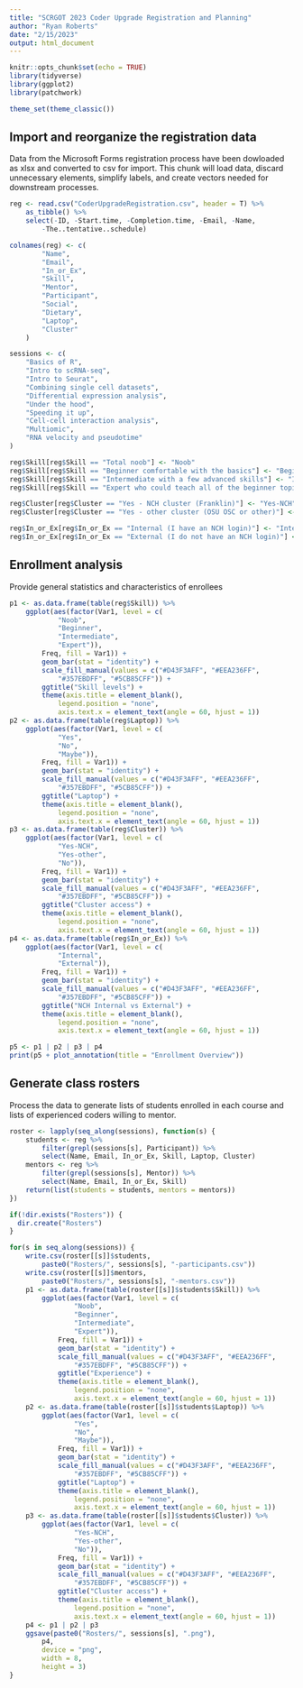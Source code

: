 ```yaml
---
title: "SCRGOT 2023 Coder Upgrade Registration and Planning"
author: "Ryan Roberts"
date: "2/15/2023"
output: html_document
---
```


```r
knitr::opts_chunk$set(echo = TRUE)
library(tidyverse)
library(ggplot2)
library(patchwork)

theme_set(theme_classic())
```

## Import and reorganize the registration data

Data from the Microsoft Forms registration process have been dowloaded as xlsx and converted to csv for import. This chunk will load data, discard unnecessary elements, simplify labels, and create vectors needed for downstream processes.

```r
reg <- read.csv("CoderUpgradeRegistration.csv", header = T) %>%
    as_tibble() %>%
    select(-ID, -Start.time, -Completion.time, -Email, -Name,
        -The..tentative..schedule)

colnames(reg) <- c(
        "Name",
        "Email",
        "In_or_Ex",
        "Skill",
        "Mentor",
        "Participant",
        "Social",
        "Dietary",
        "Laptop",
        "Cluster"
    )

sessions <- c(
    "Basics of R",
    "Intro to scRNA-seq",
    "Intro to Seurat",
    "Combining single cell datasets",
    "Differential expression analysis",
    "Under the hood",
    "Speeding it up",
    "Cell-cell interaction analysis",
    "Multiomic",
    "RNA velocity and pseudotime"
)

reg$Skill[reg$Skill == "Total noob"] <- "Noob"
reg$Skill[reg$Skill == "Beginner comfortable with the basics"] <- "Beginner"
reg$Skill[reg$Skill == "Intermediate with a few advanced skills"] <- "Intermediate"
reg$Skill[reg$Skill == "Expert who could teach all of the beginner topics"] <- "Expert"

reg$Cluster[reg$Cluster == "Yes - NCH cluster (Franklin)"] <- "Yes-NCH"
reg$Cluster[reg$Cluster == "Yes - other cluster (OSU OSC or other)"] <- "Yes-other"

reg$In_or_Ex[reg$In_or_Ex == "Internal (I have an NCH login)"] <- "Internal"
reg$In_or_Ex[reg$In_or_Ex == "External (I do not have an NCH login)"] <- "External"

```

## Enrollment analysis

Provide general statistics and characteristics of enrollees

```r
p1 <- as.data.frame(table(reg$Skill)) %>%
    ggplot(aes(factor(Var1, level = c(
            "Noob",
            "Beginner",
            "Intermediate",
            "Expert")),
        Freq, fill = Var1)) +
        geom_bar(stat = "identity") +
        scale_fill_manual(values = c("#D43F3AFF", "#EEA236FF",
            "#357EBDFF", "#5CB85CFF")) +
        ggtitle("Skill levels") +
        theme(axis.title = element_blank(),
            legend.position = "none",
            axis.text.x = element_text(angle = 60, hjust = 1))
p2 <- as.data.frame(table(reg$Laptop)) %>%
    ggplot(aes(factor(Var1, level = c(
            "Yes",
            "No",
            "Maybe")),
        Freq, fill = Var1)) +
        geom_bar(stat = "identity") +
        scale_fill_manual(values = c("#D43F3AFF", "#EEA236FF",
            "#357EBDFF", "#5CB85CFF")) +
        ggtitle("Laptop") +
        theme(axis.title = element_blank(),
            legend.position = "none",
            axis.text.x = element_text(angle = 60, hjust = 1))
p3 <- as.data.frame(table(reg$Cluster)) %>%
    ggplot(aes(factor(Var1, level = c(
            "Yes-NCH",
            "Yes-other",
            "No")),
        Freq, fill = Var1)) +
        geom_bar(stat = "identity") +
        scale_fill_manual(values = c("#D43F3AFF", "#EEA236FF",
            "#357EBDFF", "#5CB85CFF")) +
        ggtitle("Cluster access") +
        theme(axis.title = element_blank(),
            legend.position = "none",
            axis.text.x = element_text(angle = 60, hjust = 1))
p4 <- as.data.frame(table(reg$In_or_Ex)) %>%
    ggplot(aes(factor(Var1, level = c(
            "Internal",
            "External")),
        Freq, fill = Var1)) +
        geom_bar(stat = "identity") +
        scale_fill_manual(values = c("#D43F3AFF", "#EEA236FF",
            "#357EBDFF", "#5CB85CFF")) +
        ggtitle("NCH Internal vs External") +
        theme(axis.title = element_blank(),
            legend.position = "none",
            axis.text.x = element_text(angle = 60, hjust = 1))

p5 <- p1 | p2 | p3 | p4
print(p5 + plot_annotation(title = "Enrollment Overview"))
```

## Generate class rosters

Process the data to generate lists of students enrolled in each course and lists of experienced coders willing to mentor.

```r
roster <- lapply(seq_along(sessions), function(s) {
    students <- reg %>%
        filter(grepl(sessions[s], Participant)) %>%
        select(Name, Email, In_or_Ex, Skill, Laptop, Cluster)
    mentors <- reg %>%
        filter(grepl(sessions[s], Mentor)) %>%
        select(Name, Email, In_or_Ex, Skill)
    return(list(students = students, mentors = mentors))
})

if(!dir.exists("Rosters")) {
  dir.create("Rosters")
}

for(s in seq_along(sessions)) {
    write.csv(roster[[s]]$students,
        paste0("Rosters/", sessions[s], "-participants.csv"))
    write.csv(roster[[s]]$mentors,
        paste0("Rosters/", sessions[s], "-mentors.csv"))
    p1 <- as.data.frame(table(roster[[s]]$students$Skill)) %>%
        ggplot(aes(factor(Var1, level = c(
                "Noob",
                "Beginner",
                "Intermediate",
                "Expert")),
            Freq, fill = Var1)) +
            geom_bar(stat = "identity") +
            scale_fill_manual(values = c("#D43F3AFF", "#EEA236FF",
                "#357EBDFF", "#5CB85CFF")) +
            ggtitle("Experience") +
            theme(axis.title = element_blank(),
                legend.position = "none",
                axis.text.x = element_text(angle = 60, hjust = 1))
    p2 <- as.data.frame(table(roster[[s]]$students$Laptop)) %>%
        ggplot(aes(factor(Var1, level = c(
                "Yes",
                "No",
                "Maybe")),
            Freq, fill = Var1)) +
            geom_bar(stat = "identity") +
            scale_fill_manual(values = c("#D43F3AFF", "#EEA236FF",
                "#357EBDFF", "#5CB85CFF")) +
            ggtitle("Laptop") +
            theme(axis.title = element_blank(),
                legend.position = "none",
                axis.text.x = element_text(angle = 60, hjust = 1))
    p3 <- as.data.frame(table(roster[[s]]$students$Cluster)) %>%
        ggplot(aes(factor(Var1, level = c(
                "Yes-NCH",
                "Yes-other",
                "No")),
            Freq, fill = Var1)) +
            geom_bar(stat = "identity") +
            scale_fill_manual(values = c("#D43F3AFF", "#EEA236FF",
                "#357EBDFF", "#5CB85CFF")) +
            ggtitle("Cluster access") +
            theme(axis.title = element_blank(),
                legend.position = "none",
                axis.text.x = element_text(angle = 60, hjust = 1))
    p4 <- p1 | p2 | p3
    ggsave(paste0("Rosters/", sessions[s], ".png"),
        p4,
        device = "png",
        width = 8,
        height = 3)
}

```

